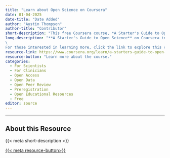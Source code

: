 ```yaml
---
title: "Learn about Open Science on Coursera"
date: 01-04-2025
date-title: "Date Added"
author: "Austin Thompson"
author-title: "Contributor"
short-description: "This free Coursera course, *A Starter's Guide to Open Science*, offers a comprehensive introduction to open science practices"
long-description: "**A Starter's Guide to Open Science** on Coursera introduces the principles and practices that promote transparency, reproducibility, and collaboration in research. This course covers how to share research data openly, improve study credibility, and communicate effectively within the scientific community. It includes engaging lectures, practical assignments, and discussions with experts, providing tools and knowledge to implement open science practices in research.
\
For those interested in learning more, click the link to explore this comprehensive introduction to open science."
resource-link: https://www.coursera.org/learn/a-starters-guide-to-open-science#about
resource-button: "Learn more about the course."
categories:
  - For Scientists
  - For Clinicians
  - Open Access
  - Open Data
  - Open Peer Review
  - Preregistration
  - Open Educational Resources
  - Free
editor: source
---
```

----

## About this Resource
{{< meta short-description >}}
\

[{{< meta resource-button>}}]({{< meta resource-link >}}){.btn .btn-outline-primary .btn role="button" data-toggle="button"}
